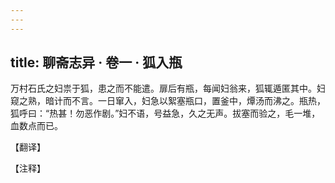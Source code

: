 ```yaml
---
---
---
```

title: 聊斋志异 · 卷一 · 狐入瓶
---

万村石氏之妇祟于狐，患之而不能遣。扉后有瓶，每闻妇翁来，狐辄遁匿其中。妇窥之熟，暗计而不言。一日窜入，妇急以絮塞瓶口，置釜中，燂汤而沸之。瓶热，狐呼曰：“热甚！勿恶作剧。”妇不语，号益急，久之无声。拔塞而验之，毛一堆，血数点而已。

【翻译】

【注释】

